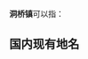 '''洞桥镇'''可以指：
==国内现有地名==
{{PRC admin/disambig|33/01/11/101/000|33/02/03/106/000}}
{{disambig|cat=三字中国镇名消歧义}}